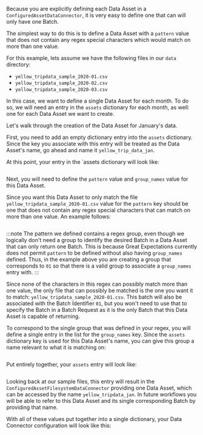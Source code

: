 Because you are explicitly defining each Data Asset in a `ConfiguredAssetDataConnector`, it is very easy to define one that can will only have one Batch.

The simplest way to do this is to define a Data Asset with a `pattern` value that does not contain any regex special characters which would match on more than one value.

For this example, lets assume we have the following files in our `data` directory:
- `yellow_tripdata_sample_2020-01.csv`
- `yellow_tripdata_sample_2020-02.csv`
- `yellow_tripdata_sample_2020-03.csv`

In this case, we want to define a single Data Asset for each month.  To do so, we will need an entry in the `assets` dictionary for each month, as well: one for each Data Asset we want to create.

Let's walk through the creation of the Data Asset for January's data.

First, you need to add an empty dictionary entry into the `assets` dictionary.  Since the key you associate with this entry will be treated as the Data Asset's name, go ahead and name it `yellow_trip_data_jan`.

At this point, your entry in the `assets dictionary will look like:

```python title="Python" name="version-0.18 empty_data_asset_configuration_configured_single_batch"
```

Next, you will need to define the `pattern` value and `group_names` value for this Data Asset.

Since you want this Data Asset to only match the file `yellow_tripdata_sample_2020-01.csv` value for the `pattern` key should be one that does not contain any regex special characters that can match on more than one value.  An example follows:

```python title="Python" name="version-0.18 pattern_for_single_batch_configured_data_asset_configuration"
```

:::note
The pattern we defined contains a regex group, even though we logically don't need a group to identify the desired Batch in a Data Asset that can only return one Batch.  This is because Great Expectations currently does not permit `pattern` to be defined without also having `group_names` defined.  Thus, in the example above you are creating a group that corresponds to `01` so that there is a valid group to associate a `group_names` entry with.
:::

Since none of the characters in this regex can possibly match more than one value, the only file that can possibly be matched is the one you want it to match: `yellow_tripdata_sample_2020-01.csv`.  This batch will also be associated with the Batch Identifier `01`, but you won't need to use that to specify the Batch in a Batch Request as it is the only Batch that this Data Asset is capable of returning.

To correspond to the single group that was defined in your regex, you will define a single entry in the list for the `group_names` key.  Since the `assets` dictionary key is used for this Data Asset's name, you can give this group a name relevant to what it is matching on:

```python title="Python" name="version-0.18 group_names for single batch configured assets configuration"
```

Put entirely together, your `assets` entry will look like:

```python title="Python" name="version-0.18 full_data_asset_for_single_batch_configured_data_connector"
```

Looking back at our sample files, this entry will result in the `ConfiguredAssetFilesystemDataConnector` providing one Data Asset, which can be accessed by the name `yellow_tripdata_jan`.  In future workflows you will be able to refer to this Data Asset and its single corresponding Batch by providing that name.

With all of these values put together into a single dictionary, your Data Connector configuration will look like this:

```python title="Python" name="version-0.18 full_single_batch_configured_data_connector_configuration"
```